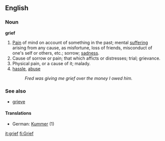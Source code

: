 ==English==

===Noun===
'''grief'''
# [[Pain]] of mind on account of something in the past; mental [[suffer]]ing arising from any cause, as misfortune, loss of friends, misconduct of one's self or others, etc.; sorrow; [[sad]]ness.
# Cause of sorrow or pain; that which afficts or distresses; trial; grievance.
# Physical pain, or a cause of it; malady.
# [[hassle]], [[abuse]]
#:''Fred was giving me grief over the money I owed him.''

===See also===
*[[grieve]]

====Translations====
* German: [[Kummer]] (1)

[[it:grief]]
[[fi:Grief]]